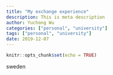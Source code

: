 ```yaml
---
title: "My exchange experience"
description: This is meta description
author: Yuchong Wu
categories: ["personal", "university"]
tags: ["personal", "university"]
date: 2019-12-07
---
```


```r
knitr::opts_chunk$set(echo = TRUE)
```

sweden
